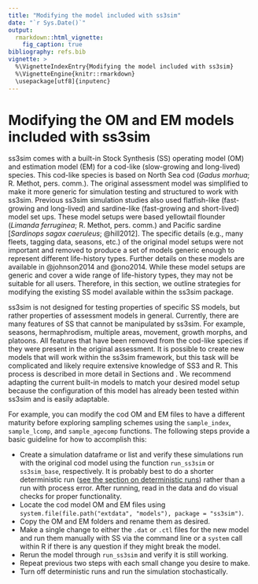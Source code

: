```yaml
---
title: "Modifying the model included with ss3sim"
date: "`r Sys.Date()`"
output:
  rmarkdown::html_vignette:
    fig_caption: true
bibliography: refs.bib
vignette: >
  %\VignetteIndexEntry{Modifying the model included with ss3sim}
  %\VignetteEngine{knitr::rmarkdown}
  \usepackage[utf8]{inputenc}
---
```


# Modifying the OM and EM models included with ss3sim {#modify}

ss3sim comes with a built-in Stock Synthesis (SS) operating model (OM) and estimation model (EM) for a cod-like (slow-growing and long-lived) species. This cod-like species is based on North Sea cod (*Gadus morhua*; R. Methot, pers. comm.). The original assessment model was simplified to make it more generic for simulation testing and structured to work with ss3sim.
Previous ss3sim simulation studies also used flatfish-like (fast-growing and long-lived) and sardine-like (fast-growing and short-lived) model set ups.
These model setups were based yellowtail flounder (*Limanda ferruginea*; R. Methot, pers. comm.) and Pacific sardine [*Sardinops sagax caeruleus*; @hill2012]. The specific details (e.g., many fleets, tagging data, seasons, etc.) of the original model setups were not important and removed to produce a set of models generic enough to represent different life-history types. Further details on these models are available in @johnson2014 and @ono2014.
While these model setups are generic and cover a wide range of life-history types, they may not be suitable for all users. Therefore, in this section, we outline strategies for modifying the existing SS model available within the ss3sim package.

ss3sim is not designed for testing properties of specific SS models, but rather properties of assessment models in general. Currently, there are many features of SS that cannot be manipulated by ss3sim. For example, seasons, hermaphrodism, multiple areas, movement, growth morphs, and platoons. All features that have been removed from the cod-like species if they were present in the original assessment.
It is possible to create new models that will work within the ss3sim framework, but this task will be complicated and likely require extensive knowledge of SS3 and R. This process is described in more detail in Sections \ref{sec:om-setup} and \ref{sec:em-setup}. We recommend adapting the current built-in models to match your desired model setup because the configuration of this model has already been tested within ss3sim and is easily adaptable.

For example, you can modify the cod OM and EM files to have a different
maturity before exploring sampling schemes using the
`sample_index`, `sample_lcomp`, and `sample_agecomp`
functions. The following steps provide a basic guideline for how to accomplish this:

- Create a simulation dataframe or list and verify these simulations run with the original cod model using the function `run_ss3sim` or `ss3sim_base`, respectively. It is probably best to do a shorter deterministic run ([see the section on deterministic runs](introduction.html#deterministic)) rather than a run with process error. After running, read in the data and do visual checks for proper functionality.
- Locate the cod model OM and EM files using `system.file(file.path("extdata", "models"), package = "ss3sim")`.
- Copy the OM and EM folders and rename them as desired.
- Make a single change to either the `.dat` or `.ctl` files for the new model and run them manually with SS via the command line or a `system` call within R if there is any question if they might break the model.
- Rerun the model through `run_ss3sim` and verify it is still working.
- Repeat previous two steps with each small change you desire to make.
- Turn off deterministic runs and run the simulation stochastically.
